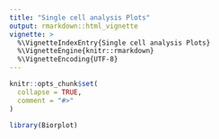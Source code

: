 ```yaml
---
title: "Single cell analysis Plots"
output: rmarkdown::html_vignette
vignette: >
  %\VignetteIndexEntry{Single cell analysis Plots}
  %\VignetteEngine{knitr::rmarkdown}
  %\VignetteEncoding{UTF-8}
---
```


```r
knitr::opts_chunk$set(
  collapse = TRUE,
  comment = "#>"
)
```

```r
library(Biorplot)
```
